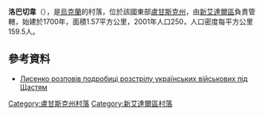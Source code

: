 {{coord|48|39|49|N|39|7|10|E|scale:100000|display=title}}

'''洛巴切韋'''（{{lang-uk|Лобачеве}}），是[[烏克蘭|烏克蘭]]的村落，位於該國東部[[盧甘斯克州|盧甘斯克州]]，由[[新艾達爾區|新艾達爾區]]負責管轄，始建於1700年，面積1.57平方公里，2001年人口250，人口密度每平方公里159.5人。

==參考資料==
*[http://espreso.tv/news/2015/09/02/lysenko_rozpoviv_podrobyci_rozstrilu_ukrayinskykh_viyskovykh_pid_schastyam Лисенко розповів подробиці розстрілу українських військових під Щастям] {{Wayback|url=http://espreso.tv/news/2015/09/02/lysenko_rozpoviv_podrobyci_rozstrilu_ukrayinskykh_viyskovykh_pid_schastyam |date=20160603103356 }}

{{DEFAULTSORT:Лобачеве}}
[[Category:盧甘斯克州村落|Category:盧甘斯克州村落]]
[[Category:新艾達爾區村落|Category:新艾達爾區村落]]


{{Luhansk-geo-stub}}